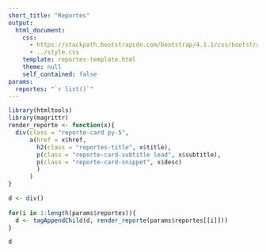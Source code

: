```yaml
---
short_title: "Reportes"
output: 
  html_document:
    css: 
      - https://stackpath.bootstrapcdn.com/bootstrap/4.1.1/css/bootstrap.min.css
      - ../style.css
    template: reportes-template.html
    theme: null
    self_contained: false
params:
  reportes: "`r list()`"
---
```


```r
library(htmltools)
library(magrittr)
render_reporte <- function(x){
  div(class = "reporte-card py-5", 
      a(href = x$href, 
        h2(class = "reportes-title", x$title), 
        p(class = "reporte-card-subtitle lead", x$subtitle), 
        p(class = "reporte-card-snippet", x$desc)
        )
      )
}
```


```r

d <- div()
 
for(i in 1:length(params$reportes)){
  d <- tagAppendChild(d, render_reporte(params$reportes[[i]]))
}

d

```

<!--
<div class="reporte-card py-5">
<h2 class="reporte-card-title">Diferencias entre ciudadanos revisores</h2>
<p class="reporte-card-subtitle lead">Segundo reporte - 4 Jun, 2018 8:00a.m.</p>
<p class="reporte-card-snippet">Las ratas de aceptacion/rejection son similares lo que indica que los resultados seran confiables</p>
</div>-->

<div class="sharethis-inline-share-buttons py-5" id="share" data-description="data-description"></div>
<!--reportes:
  - title: Transparencia, ese es el nombre del juego
    subtitle: "Segundo reporte - 4 Jun, 2018 7:00p.m."
    href: segundo-reporte-revision-e14
    desc: "tbd"
  - title: Calentando motores
    subtitle: "Primer reporte - 3 Jun, 2018 9:30a.m."
    href: primer-reporte-revsion-e14
    desc: "Ha pasado solo un día desde que que se lanzó esta iniciativa ciudadana y la respuesta ha sido increíble. Entre todos ya hemos revisado más de 1,300 que equivalen aproximadamente al 1.3% del total." -->